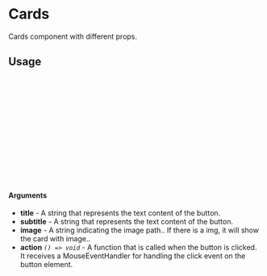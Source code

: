 
<Meta of={CardsStory} title="Cards" />

# Cards

Cards component with different props.

<Canvas of={CardsStory.WithoutImage} />

## Usage

```ts
import Cards from '@/components/Cards/Cards.tsx;

const Example = () => {
  return (
      <Cards
        title='Lorem Ipsum'
        subtitle='Lorem ipsum dolor sit amet'
        action={()=>console.log('Clicked')}
        actionLabel='Go To Page'
      />
  );
};

export default Cards;
```

#### Arguments
- **title** - A string that represents the text content of the button.
- **subtitle** -  A string that represents the text content of the button.
- **image** - A string indicating the image path.. If there is a img, it will show the card with image..
- **action** _`() => void`_ - A function that is called when the button is clicked. It receives a MouseEventHandler for handling the click event on the button element.